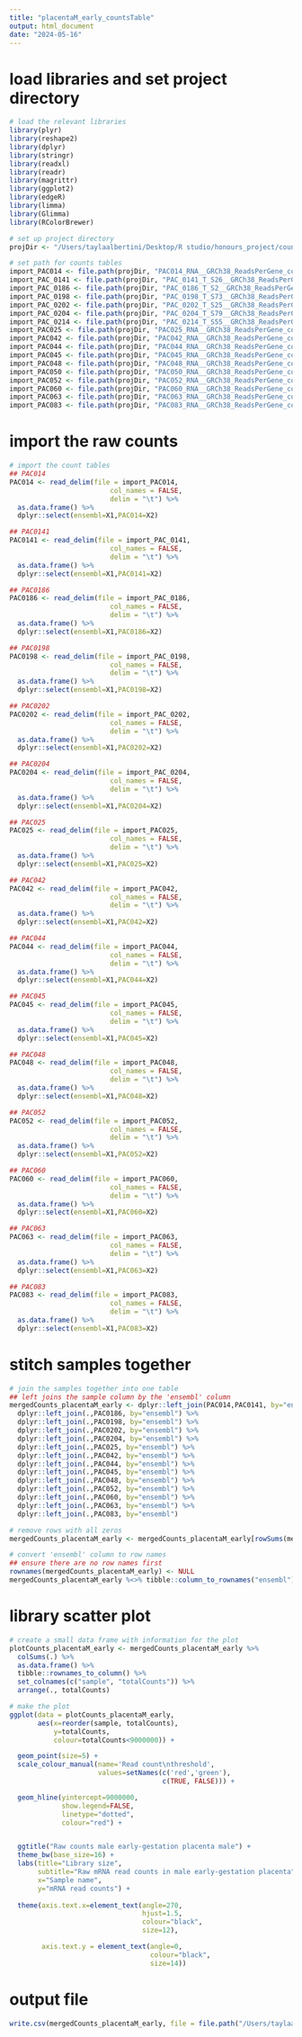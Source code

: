 ```yaml
---
title: "placentaM_early_countsTable"
output: html_document
date: "2024-05-16"
---
```


# load libraries and set project directory 
```r
# load the relevant libraries 
library(plyr)
library(reshape2)
library(dplyr)
library(stringr)
library(readxl)
library(readr)
library(magrittr)
library(ggplot2)
library(edgeR)
library(limma)
library(Glimma)
library(RColorBrewer)

# set up project directory 
projDir <- "/Users/taylaalbertini/Desktop/R studio/honours_project/count_preprocessing/rawData/placenta_m"

# set path for counts tables 
import_PAC014 <- file.path(projDir, "PAC014_RNA__GRCh38_ReadsPerGene_counts.tab")
import_PAC_0141 <- file.path(projDir, "PAC_0141_T_S26__GRCh38_ReadsPerGene_counts.tab")
import_PAC_0186 <- file.path(projDir, "PAC_0186_T_S2__GRCh38_ReadsPerGene_counts.tab")
import_PAC_0198 <- file.path(projDir, "PAC_0198_T_S73__GRCh38_ReadsPerGene_counts.tab")
import_PAC_0202 <- file.path(projDir, "PAC_0202_T_S25__GRCh38_ReadsPerGene_counts.tab")
import_PAC_0204 <- file.path(projDir, "PAC_0204_T_S79__GRCh38_ReadsPerGene_counts.tab")
import_PAC_0214 <- file.path(projDir, "PAC_0214_T_S55__GRCh38_ReadsPerGene_counts.tab")
import_PAC025 <- file.path(projDir, "PAC025_RNA__GRCh38_ReadsPerGene_counts.tab")
import_PAC042 <- file.path(projDir, "PAC042_RNA__GRCh38_ReadsPerGene_counts.tab")
import_PAC044 <- file.path(projDir, "PAC044_RNA__GRCh38_ReadsPerGene_counts.tab")
import_PAC045 <- file.path(projDir, "PAC045_RNA__GRCh38_ReadsPerGene_counts.tab")
import_PAC048 <- file.path(projDir, "PAC048_RNA__GRCh38_ReadsPerGene_counts.tab")
import_PAC050 <- file.path(projDir, "PAC050_RNA__GRCh38_ReadsPerGene_counts.tab")
import_PAC052 <- file.path(projDir, "PAC052_RNA__GRCh38_ReadsPerGene_counts.tab")
import_PAC060 <- file.path(projDir, "PAC060_RNA__GRCh38_ReadsPerGene_counts.tab")
import_PAC063 <- file.path(projDir, "PAC063_RNA__GRCh38_ReadsPerGene_counts.tab")
import_PAC083 <- file.path(projDir, "PAC083_RNA__GRCh38_ReadsPerGene_counts.tab")
```

# import the raw counts
```r
# import the count tables 
## PAC014
PAC014 <- read_delim(file = import_PAC014,
                         col_names = FALSE,
                         delim = "\t") %>%
  as.data.frame() %>%
  dplyr::select(ensembl=X1,PAC014=X2)

## PAC0141
PAC0141 <- read_delim(file = import_PAC_0141,
                         col_names = FALSE,
                         delim = "\t") %>%
  as.data.frame() %>%
  dplyr::select(ensembl=X1,PAC0141=X2)

## PAC0186
PAC0186 <- read_delim(file = import_PAC_0186,
                         col_names = FALSE,
                         delim = "\t") %>%
  as.data.frame() %>%
  dplyr::select(ensembl=X1,PAC0186=X2)

## PAC0198
PAC0198 <- read_delim(file = import_PAC_0198,
                         col_names = FALSE,
                         delim = "\t") %>%
  as.data.frame() %>%
  dplyr::select(ensembl=X1,PAC0198=X2)

## PAC0202
PAC0202 <- read_delim(file = import_PAC_0202,
                         col_names = FALSE,
                         delim = "\t") %>%
  as.data.frame() %>%
  dplyr::select(ensembl=X1,PAC0202=X2)

## PAC0204
PAC0204 <- read_delim(file = import_PAC_0204,
                         col_names = FALSE,
                         delim = "\t") %>%
  as.data.frame() %>%
  dplyr::select(ensembl=X1,PAC0204=X2)

## PAC025
PAC025 <- read_delim(file = import_PAC025,
                         col_names = FALSE,
                         delim = "\t") %>%
  as.data.frame() %>%
  dplyr::select(ensembl=X1,PAC025=X2)

## PAC042
PAC042 <- read_delim(file = import_PAC042,
                         col_names = FALSE,
                         delim = "\t") %>%
  as.data.frame() %>%
  dplyr::select(ensembl=X1,PAC042=X2)

## PAC044
PAC044 <- read_delim(file = import_PAC044,
                         col_names = FALSE,
                         delim = "\t") %>%
  as.data.frame() %>%
  dplyr::select(ensembl=X1,PAC044=X2)

## PAC045
PAC045 <- read_delim(file = import_PAC045,
                         col_names = FALSE,
                         delim = "\t") %>%
  as.data.frame() %>%
  dplyr::select(ensembl=X1,PAC045=X2)

## PAC048
PAC048 <- read_delim(file = import_PAC048,
                         col_names = FALSE,
                         delim = "\t") %>%
  as.data.frame() %>%
  dplyr::select(ensembl=X1,PAC048=X2)

## PAC052
PAC052 <- read_delim(file = import_PAC052,
                         col_names = FALSE,
                         delim = "\t") %>%
  as.data.frame() %>%
  dplyr::select(ensembl=X1,PAC052=X2)

## PAC060
PAC060 <- read_delim(file = import_PAC060,
                         col_names = FALSE,
                         delim = "\t") %>%
  as.data.frame() %>%
  dplyr::select(ensembl=X1,PAC060=X2)

## PAC063
PAC063 <- read_delim(file = import_PAC063,
                         col_names = FALSE,
                         delim = "\t") %>%
  as.data.frame() %>%
  dplyr::select(ensembl=X1,PAC063=X2)

## PAC083
PAC083 <- read_delim(file = import_PAC083,
                         col_names = FALSE,
                         delim = "\t") %>%
  as.data.frame() %>%
  dplyr::select(ensembl=X1,PAC083=X2)
```

# stitch samples together
```r
# join the samples together into one table
## left joins the sample column by the 'ensembl' column
mergedCounts_placentaM_early <- dplyr::left_join(PAC014,PAC0141, by="ensembl") %>%
  dplyr::left_join(.,PAC0186, by="ensembl") %>%
  dplyr::left_join(.,PAC0198, by="ensembl") %>%
  dplyr::left_join(.,PAC0202, by="ensembl") %>%
  dplyr::left_join(.,PAC0204, by="ensembl") %>%
  dplyr::left_join(.,PAC025, by="ensembl") %>%
  dplyr::left_join(.,PAC042, by="ensembl") %>%
  dplyr::left_join(.,PAC044, by="ensembl") %>%
  dplyr::left_join(.,PAC045, by="ensembl") %>%
  dplyr::left_join(.,PAC048, by="ensembl") %>%
  dplyr::left_join(.,PAC052, by="ensembl") %>%
  dplyr::left_join(.,PAC060, by="ensembl") %>%
  dplyr::left_join(.,PAC063, by="ensembl") %>%
  dplyr::left_join(.,PAC083, by="ensembl")

# remove rows with all zeros
mergedCounts_placentaM_early <- mergedCounts_placentaM_early[rowSums(mergedCounts_placentaM_early[,-1])>0,]

# convert 'ensembl' column to row names 
## ensure there are no row names first
rownames(mergedCounts_placentaM_early) <- NULL
mergedCounts_placentaM_early %<>% tibble::column_to_rownames("ensembl")
```

# library scatter plot
```r
# create a small data frame with information for the plot
plotCounts_placentaM_early <- mergedCounts_placentaM_early %>%
  colSums(.) %>%
  as.data.frame() %>%
  tibble::rownames_to_column() %>%
  set_colnames(c("sample", "totalCounts")) %>%
  arrange(., totalCounts)

# make the plot
ggplot(data = plotCounts_placentaM_early,
       aes(x=reorder(sample, totalCounts),
           y=totalCounts,
           colour=totalCounts<9000000)) +

  geom_point(size=5) +
  scale_colour_manual(name='Read count\nthreshold',
                      values=setNames(c('red','green'),
                                      c(TRUE, FALSE))) +

  geom_hline(yintercept=9000000,
             show.legend=FALSE,
             linetype="dotted",
             colour="red") +


  ggtitle("Raw counts male early-gestation placenta male") +
  theme_bw(base_size=16) +
  labs(title="Library size",
       subtitle="Raw mRNA read counts in male early-gestation placenta",
       x="Sample name",
       y="mRNA read counts") +
  
  theme(axis.text.x=element_text(angle=270,
                                 hjust=1.5,
                                 colour="black",
                                 size=12),

        axis.text.y = element_text(angle=0,
                                   colour="black",
                                   size=14))
```

# output file
```r
write.csv(mergedCounts_placentaM_early, file = file.path("/Users/taylaalbertini/Desktop/R studio/honours_project/oxygen_threshold/rawData/rawCounts_placentaM_early.csv"))
```